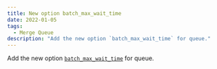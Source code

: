 ```yaml
---
title: New option batch_max_wait_time
date: 2022-01-05
tags:
  - Merge Queue
description: "Add the new option `batch_max_wait_time` for queue."
---
```


Add the new option [`batch_max_wait_time`](https://docs.mergify.com/actions/queue/#queue-rules) for queue.
